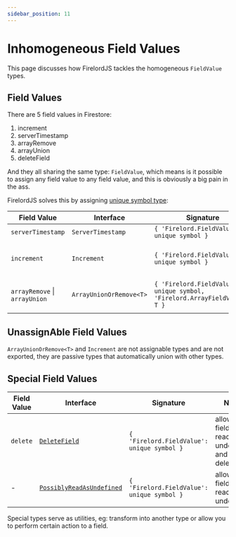 ```yaml
---
sidebar_position: 11
---
```


# Inhomogeneous Field Values

This page discusses how FirelordJS tackles the homogeneous `FieldValue` types.

## Field Values

There are 5 field values in Firestore:

1. increment
2. serverTimestamp
3. arrayRemove
4. arrayUnion
5. deleteField

And they all sharing the same type: `FieldValue`, which means is it possible to assign any field value to any field value, and this is obviously a big pain in the ass.

FirelordJS solves this by assigning [unique symbol type](https://www.typescriptlang.org/docs/handbook/release-notes/typescript-2-7.html#unique-symbol):

| Field Value                   | Interface               | Signature                                                                 | Note                     | Assignable |
| ----------------------------- | ----------------------- | ------------------------------------------------------------------------- | ------------------------ | ---------- |
| `serverTimestamp`             | `ServerTimestamp`       | `{ 'Firelord.FieldValue': unique symbol }`                                |                          | Yes        |
| `increment`                   | `Increment`             | `{ 'Firelord.FieldValue': unique symbol }`                                | auto union with `number` | No         |
| `arrayRemove` \| `arrayUnion` | `ArrayUnionOrRemove<T>` | `{ 'Firelord.FieldValue': unique symbol, 'Firelord.ArrayFieldValue': T }` | auto union with `T[]`    | No         |

## UnassignAble Field Values

`ArrayUnionOrRemove<T>` and `Increment` are not assignable types and are not exported, they are passive types that automatically union with other types.

## Special Field Values

| Field Value | Interface                                                        | Signature                                  | Note                                                | Assignable |
| ----------- | ---------------------------------------------------------------- | ------------------------------------------ | --------------------------------------------------- | ---------- |
| `delete`    | [`DeleteField`](./guides/delete_field)                           | `{ 'Firelord.FieldValue': unique symbol }` | allow a field to be read as undefiend and deletable | Yes        |
| -           | [`PossiblyReadAsUndefined`](./guides/possibly_read_as_undefined) | `{ 'Firelord.FieldValue': unique symbol }` | allow a field to be read as undefiend               | Yes        |

Special types serve as utilities, eg: transform into another type or allow you to perform certain action to a field.
